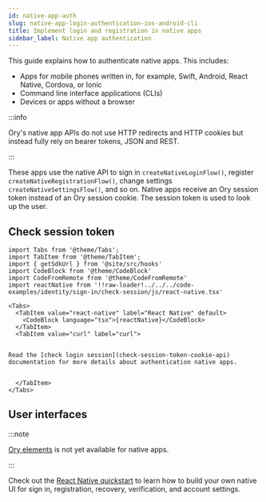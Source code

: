 ```yaml
---
id: native-app-auth
slug: native-app-login-authentication-ios-android-cli
title: Implement login and registration in native apps
sidebar_label: Native app authentication
---
```



This guide explains how to authenticate native apps. This includes:

- Apps for mobile phones written in, for example, Swift, Android, React Native, Cordova, or Ionic
- Command line interface applications (CLIs)
- Devices or apps without a browser

:::info

Ory's native app APIs do not use HTTP redirects and HTTP cookies but instead fully rely on bearer tokens, JSON and REST.

:::

These apps use the native API to sign in `createNativeLoginFlow()`, register `createNativeRegistrationFlow()`, change settings
`createNativeSettingsFlow()`, and so on. Native apps receive an Ory session token instead of an Ory session cookie. The session
token is used to look up the user.

## Check session token

```mdx-code-block
import Tabs from '@theme/Tabs';
import TabItem from '@theme/TabItem';
import { getSdkUrl } from '@site/src/hooks'
import CodeBlock from '@theme/CodeBlock'
import CodeFromRemote from '@theme/CodeFromRemote'
import reactNative from '!!raw-loader!../../../code-examples/identity/sign-in/check-session/js/react-native.tsx'

<Tabs>
  <TabItem value="react-native" label="React Native" default>
    <CodeBlock language="tsx">{reactNative}</CodeBlock>
  </TabItem>
  <TabItem value="curl" label="curl">


Read the [check login session](check-session-token-cookie-api) documentation for more details about authentication native apps.


  </TabItem>
</Tabs>
```

## User interfaces

:::note

[Ory elements](https://github.com/ory/elements) is not yet available for native apps.

:::

Check out the [React Native quickstart](../../getting-started/integrate-auth/react-native.mdx) to learn how to build your own
native UI for sign in, registration, recovery, verification, and account settings.
